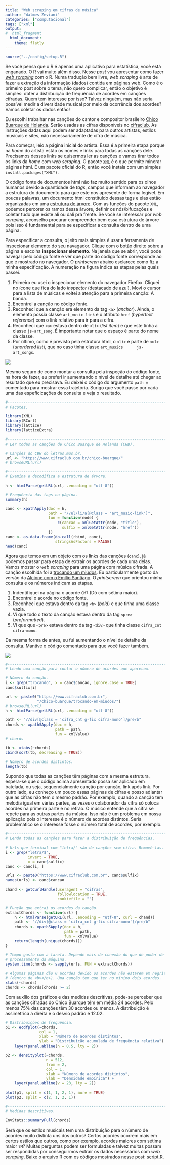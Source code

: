 ```yaml
---
title: "Web scraping em cifras de música"
author: "Walmes Zeviani"
categories: ["computacional"]
tags: ["xml"]
output:
#  html_fragment
  html_document:
    theme: flatly
---
```


```r
source("../config/setup.R")
```

Se você pensa que o R é apenas uma aplicativo para estatística, você
está enganado. O R vai muito além disso. Nesse *post* vou apresentar
como fazer [*web scraping*][] com o R. Numa tradução bem livre, *web
scraping* é arte de fazer a extração da informação (dados) contida em
páginas web. Como é o primeiro post sobre o tema, não quero complicar,
então o objetivo é simples: obter a distribuição de frequência de
acordes em canções cifradas. Quem tem interesse por isso? Talvez
ninguém, mas não seria possível medir a diversidade musical por meio da
ocorrência dos acordes? Vamos coletar os dados então!

Eu escolhi trabalhar nas canções do cantor e compositor brasileiro
[Chico Buarque de Holanda][]. Serão usadas as cifras disponíveis no
[cifraclub][]. As instruções dadas aqui podem ser adaptadas para outros
artistas, estilos musicais e sites, não necessariamente de cifra de
música.

Para começar, leio a página inicial do artista. Essa é a primeira etapa
porque na *home* do artista estão os nomes e links para todas as canções
dele. Precisamos desses links se quisermos ler as canções e vamos tirar
todos os links da *home* com *web scraping*. O pacote [`XML`][] é o que
permite minerar páginas html. É um pacote oficial do R, então você
instala com um simples `install.packages("XML")`.

O código fonte de documentos html não faz muito sentido para os olhos
humanos devido a quantidade de *tags*, campos que informam ao navegador
a estrutura do documento para que este nos apresente de forma
legível. Em poucas palavras, um documento html constituído dessas tags e
elas estão organizadas em uma [estrutura de árvore][]. Com as funções do
pacote `XML`, podemos percorer os ramos dessa árvore, definir os
nós/bifucações e coletar tudo que existe ali ou dali pra frente. Se você
se interessar por *web scraping*, aconselho procurar compreender bem
essa estrutura de árvore pois isso é fundamental para se especificar a
consulta dentro de uma página.

Para especificar a consulta, o jeito mais simples é usar a ferramenta de
inspecionar elemento do seu navagador. Clique com o botão direito sobre
a página e escolha **inspecionar elemento**. Na janela que se abrir,
você pode navegar pelo código fonte e ver que parte do código fonte
corresponde ao que é mostrado no navegador. O *printscreen* abaixo
esclarece como fiz a minha especificação. A numeração na figura indica
as etapas pelas quais passei.

  1. Primeiro eu usei o inspecionar elemento do navegador
     Firefox. Cliquei no ícone que fica do lado *inspector* (destacado
     de azul). Movi o cursor para a lista de músicas e voltei a atenção
     para a primeira canção: A banda.
  2. Encontrei a canção no código fonte.
  3. Reconheci que a canção era elemento da tag `<a>` (*anchor*). Ainda,
     o elemento possía classe `art_music-link` e o atributo `href`
     (*hypertext reference*) com o link relativo para ir para a cifra.
  4. Reconheci que `<a>` estava dentro de `<li>` (*list item*) e que
     este tinha a classe `js-art_song `. É importante notar que o espaço
     é parte do nome da classe.
  5. Por último, como é previsto pela estrutura html, o `<li>` é parte
     de `<ul>` (*unordered list*), que no caso tinha classe `art_musics
     js-art_songs`.

![](./cifrasChicoBuarqueHome.png)

Mesmo seguro de como montar a consulta pela inspeção do código fonte, na
hora de fazer, eu preferi ir aumentando o nível de detalhe até chegar ao
resultado que eu precisava. Eu deixei o código do argumento `path = `
comentado para mostrar essa trajetória. Surigo que você passe por cada
uma das espeficicações de consulta e veja o resultado.

```r
#-----------------------------------------------------------------------
# Pacotes.

library(XML)
library(RCurl)
library(lattice)
library(latticeExtra)

#-----------------------------------------------------------------------
# Ler todas as canções de Chico Buarque de Holanda (CHB).

# Canções do CBH do letras.mus.br.
url <- "https://www.cifraclub.com.br/chico-buarque/"
# browseURL(url)

#-----------------------------------------------------------------------
# Examina e decodifica a estrutura de árvore.

h <- htmlParse(getURL(url, .encoding = "utf-8"))

# Frequência das tags na página.
summary(h)

canc <- xpathApply(doc = h,
                   path = "//ul/li/a[@class = 'art_music-link']",
                   fun = function(node) {
                       c(cancao = xmlGetAttr(node, "title"),
                         sulfix = xmlGetAttr(node, "href"))
                   })
canc <- as.data.frame(do.call(rbind, canc),
                      stringsAsFactors = FALSE)
head(canc)
```

Agora que temos em um objeto com os links das canções (`canc`), já
podemos passar para etapa de extrair os acordes de cada uma delas. Vamos
mostar o *web scraping* para uma página com música cifrada. A canção
escolhida foi a [trocando um miúdos][]. Eu particularmente gosto da
versão da [Alcione com o Emílio Santiago][]. O *printscreen* que
orientou minha consulta e os números indicam as etapas.

  1. Indentifiquei na página o acorde `CM7` (Dó com sétima maior).
  2. Encontrei o acorde no código fonte.
  3. Reconheci que estava dentro da tag `<b>` (*bold*) e que tinha uma
     classe vazia.
  4. Vi que todo o texto da canção estava dentro da tag `<pre>`
     (*preformatted*).
  5. Vi que que `<pre>` estava dentro da tag `<div>` que tinha classe
     `cifra_cnt cifra-mono`.

Da mesma forma de antes, eu fui aumentando o nível de detalhe da
consulta. Mantive o código comentado para que você fazer também.

![](./cifrasChicoBuarqueTrocandoEmMiudos.png)

```r
#-----------------------------------------------------------------------
# Lendo uma canção para contar o número de acordes que aparecem.

# Número da canção.
i <- grep("trocando", x = canc$cancao, ignore.case = TRUE)
canc$sulfix[i]

url <- paste0("https://www.cifraclub.com.br",
              "/chico-buarque/trocando-em-miudos/")
# browseURL(url)
h <- htmlParse(getURL(url, .encoding = "utf-8"))

path <- "//div[@class = 'cifra_cnt g-fix cifra-mono']/pre/b"
chords <- xpathSApply(doc = h,
                      path = path,
                      fun = xmlValue)
# chords

tb <- xtabs(~chords)
cbind(sort(tb, decreasing = TRUE))

# Número de acordes distintos.
length(tb)
```

Supondo que todas as canções têm páginas com a mesma estrutura,
espera-se que o código acima apresentado possa ser aplicado em batelada,
ou seja, sequencialmente canção por canção, link após link. Por outro
lado, eu conheço um pouco essas páginas de cifras e posso adiantar que
as cifras não tem o mesmo padrão. Por exemplo, quando a canção tem
melodia igual em várias partes, as vezes o colaborador da cifra só
coloca acordes na primeira parte e no refrão. O músico entende que a
cifra se repete para as outras partes da música. Isso não é um problema
em nossa aplicação pois o interesse é o número de acordes
distintos. Seria problemático se o interesse fosse o número total de
acordes, por exemplo.

```r
#-----------------------------------------------------------------------
# Lendo todas as canções para fazer a distribuição de frequências.

# Urls que terminal com "letra/" são de canções sem cifra. Removê-las.
i <- grep("letra/$",
          invert = TRUE,
          x = canc$sulfix)
canc <- canc[i, ]

urls <- paste0("https://www.cifraclub.com.br", canc$sulfix)
names(urls) <- canc$cancao

chand <- getCurlHandle(useragent = "cifras",
                       followlocation = TRUE,
                       cookiefile = "")

# Função que extrai os acordes da canção.
extractChords <- function(url) {
    h <- htmlParse(getURL(url, .encoding = "utf-8", curl = chand))
    path <- "//div[@class = 'cifra_cnt g-fix cifra-mono']/pre/b"
    chords <- xpathSApply(doc = h,
                          path = path,
                          fun = xmlValue)
    return(length(unique(chords)))
}

# Tempo gasto com a tarefa. Depende mais de conexão do que de poder de
# processamento da máquina.
system.time(chords <- sapply(urls, FUN = extractChords))

# Algumas páginas dão 0 acordes devido os acordes não estarem em negrito
# (dentro de <b></b>). Uma canção tem que ter no mínimo dois acordes.
xtabs(~chords)
chords <- chords[chords >= 2]
```

Com auxílio dos gráficos e das medidas descritivas, pode-se perceber que
as canções cifradas do Chico Buarque têm em média 24 acordes. Pelo menos
75% das canções têm 30 acordes ou menos. A distribuição é assimétrica a
direita e o desvio padrão é 12.02.

```r
# Distribuições de frequência.
p1 <- ecdfplot(~chords,
               col = 1,
               xlab = "Número de acordes distintos",
               ylab = "Distribuição acumulada de frequência relativa") +
    layer(panel.abline(h = 0.5, lty = 2))

p2 <- densityplot(~chords,
                  n = 512,
                  from = 2,
                  col = 1,
                  xlab = "Número de acordes distintos",
                  ylab = "Densidade empírica") +
    layer(panel.abline(v = 23, lty = 2))

plot(p1, split = c(1, 1, 2, 1), more = TRUE)
plot(p2, split = c(2, 1, 2, 1))

#-----------------------------------------------------------------------
# Medidas descritivas.

EnvStats::summaryFull(chords)
```

Será que os estilos musicais tem uma distribuição para o número de
acordes muito distinta uns dos outros? Certos acordes ocorrem mais em
certos estilos que outros, como por exemplo, acordes maiores com sétima
maior `7M`? Muitas perguntas podem ser formuladas e talvez muitas possam
ser respondidas por conseguirmos extrair os dados necessários com *web
scraping*. Baixe o arquivo R com os códigos mostrados nesse post:
[script.R][].

<!------------------------------------------- -->

[*web scraping*]: https://en.wikipedia.org/wiki/Web_scraping
[Chico Buarque de Holanda]: http://www.cifraclub.com.br/chico-buarque/
[cifraclub]: http://www.cifraclub.com.br/
[`XML`]: https://cran.r-project.org/web/packages/XML/index.html
[estrutura de árvore]: http://docstore.mik.ua/orelly/web2/css/figs/css.0218.gif
[trocando um miúdos]: http://www.cifraclub.com.br/chico-buarque/trocando-em-miudos/
[Alcione com o Emílio Santiago]: https://www.youtube.com/watch?v=R9vNTxh4GVE
[script.R]: http://blog.leg.ufpr.br/~walmes/2015-08-26_webScrapChico.R
